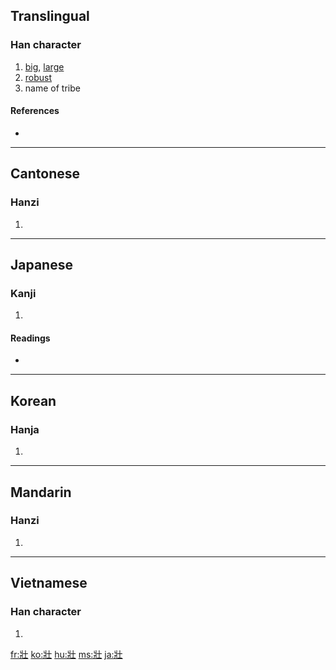 {{also|壮}}
==Translingual==

===Han character===
{{Han char|rn=33|rad=士|as=04|sn=7|four=2421<sub>0</sub>|canj=女一土 (VMG)}}

# [[big]], [[large]]
# [[robust]]
# name of tribe

====References====
* {{Han ref|kx=0243.020|dkj=05643|dj=0483.040|hdz=10428.070|uh=58EF|ud=22767|bh=A7A7|bd=42919}}

----

==Cantonese==

===Hanzi===
{{yue-hanzi|jyut=|y=jong3}}

# {{defn|Cantonese|sort=士04}}

----

==Japanese==

===Kanji===
{{ja-kanji|grade=|rs=士04}}

# {{defn|Japanese}}

====Readings====
* {{ja-readings|on=[[そう]] (sō)|kun=[[さかん]] (sakan)}}

----

==Korean==

===Hanja===
{{ko-hanja|hangeul=장|rv=jang|mr=chang}}

# {{defn|Korean|sort=士04}}

----

==Mandarin==

===Hanzi===
{{cmn-hanzi|sim=壮|pin=[[zhuàng]] ([[zhuang4]])|wg=chuang<sup>4</sup>}}

# {{defn|Mandarin|sort=士04}}

----

==Vietnamese==

===Han character===
{{vi-hantu|[[tráng]], [[trắng]]|rs=士04}}

# {{defn|Vietnamese|sort=士04}}

[[fr:壯]]
[[ko:壯]]
[[hu:壯]]
[[ms:壯]]
[[ja:壯]]